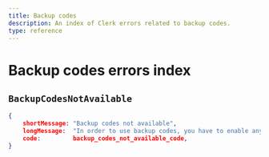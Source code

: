 ```yaml
---
title: Backup codes
description: An index of Clerk errors related to backup codes.
type: reference
---
```


# Backup codes errors index

## `BackupCodesNotAvailable`

```json
{
    shortMessage: "Backup codes not available",
    longMessage:  "In order to use backup codes, you have to enable any other Multi-factor method",
    code:         backup_codes_not_available_code,
}
```